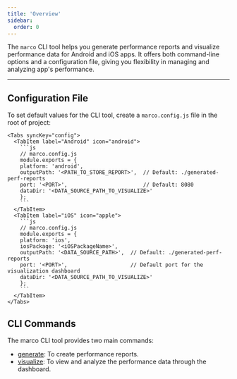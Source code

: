 ```yaml
---
title: 'Overview'
sidebar:
  order: 0
---
```



The `marco` CLI tool helps you generate performance reports and visualize performance data for Android and iOS apps. It offers both command-line options and a configuration file, giving you flexibility in managing and analyzing app's performance.

---

## **Configuration File**

To set default values for the CLI tool, create a `marco.config.js` file in the root of project:

    <Tabs syncKey="config">
      <TabItem label="Android" icon="android">
        ```js
        // marco.config.js
        module.exports = {
        platform: 'android',
        outputPath: '<PATH_TO_STORE_REPORT>',  // Default: ./generated-perf-reports
        port: '<PORT>',                        // Default: 8080
        dataDir: '<DATA_SOURCE_PATH_TO_VISUALIZE>'
        };
        ```
      </TabItem>
      <TabItem label="iOS" icon="apple">
        ```js
        // marco.config.js
        module.exports = {
        platform: 'ios',
        iosPackage: '<iOSPackageName>',
        outputPath: '<DATA_SOURCE_PATH>',  // Default: ./generated-perf-reports
        port: '<PORT>',                    // Default port for the visualization dashboard
        dataDir: '<DATA_SOURCE_PATH_TO_VISUALIZE>'
        };
        ```
      </TabItem>
    </Tabs>

## **CLI Commands**

The marco CLI tool provides two main commands:

- [generate](../cli/generate-report): To create performance reports.
- [visualize](../cli/visualization): To view and analyze the performance data through the dashboard.
